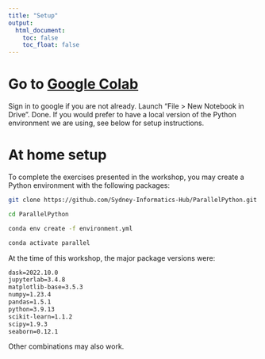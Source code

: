 ```yaml
---
title: "Setup"
output:
  html_document:
    toc: false
    toc_float: false
---
```



# Go to [Google Colab](https://colab.research.google.com/)

Sign in to google if you are not already. Launch "File > New Notebook in Drive". 
Done. If you would prefer to have a local version of the Python environment we are using, see below for setup instructions.


# At home setup

To complete the exercises presented in the workshop, you may create a Python environment with the following packages:

```sh
git clone https://github.com/Sydney-Informatics-Hub/ParallelPython.git

cd ParallelPython

conda env create -f environment.yml

conda activate parallel
```

At the time of this workshop, the major package versions were:

```default
dask=2022.10.0
jupyterlab=3.4.8
matplotlib-base=3.5.3
numpy=1.23.4
pandas=1.5.1
python=3.9.13
scikit-learn=1.1.2
scipy=1.9.3
seaborn=0.12.1
```

Other combinations may also work.